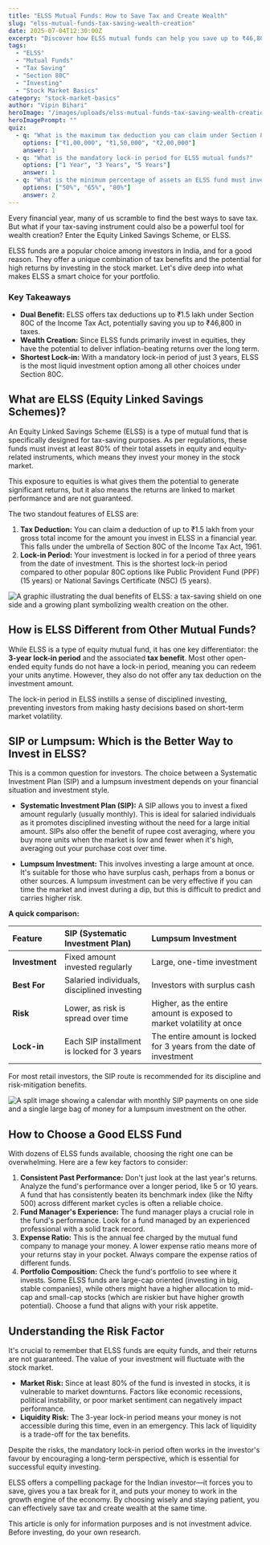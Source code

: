 ```yaml
---
title: "ELSS Mutual Funds: How to Save Tax and Create Wealth"
slug: "elss-mutual-funds-tax-saving-wealth-creation"
date: 2025-07-04T12:30:00Z
excerpt: "Discover how ELSS mutual funds can help you save up to ₹46,800 in taxes under Section 80C while also offering the potential for long-term wealth creation through equity investments. Learn about the 3-year lock-in, SIP vs Lumpsum, and how to choose the right fund."
tags:
  - "ELSS"
  - "Mutual Funds"
  - "Tax Saving"
  - "Section 80C"
  - "Investing"
  - "Stock Market Basics"
category: "stock-market-basics"
author: "Vipin Bihari"
heroImage: "/images/uploads/elss-mutual-funds-tax-saving-wealth-creation/hero-image.jpg"
heroImagePrompt: ""
quiz:
  - q: "What is the maximum tax deduction you can claim under Section 80C by investing in ELSS?"
    options: ["₹1,00,000", "₹1,50,000", "₹2,00,000"]
    answer: 1
  - q: "What is the mandatory lock-in period for ELSS mutual funds?"
    options: ["1 Year", "3 Years", "5 Years"]
    answer: 1
  - q: "What is the minimum percentage of assets an ELSS fund must invest in equities?"
    options: ["50%", "65%", "80%"]
    answer: 2
---
```


Every financial year, many of us scramble to find the best ways to save tax. But what if your tax-saving instrument could also be a powerful tool for wealth creation? Enter the Equity Linked Savings Scheme, or ELSS.

ELSS funds are a popular choice among investors in India, and for a good reason. They offer a unique combination of tax benefits and the potential for high returns by investing in the stock market. Let's dive deep into what makes ELSS a smart choice for your portfolio.

### Key Takeaways
*   **Dual Benefit:** ELSS offers tax deductions up to ₹1.5 lakh under Section 80C of the Income Tax Act, potentially saving you up to ₹46,800 in taxes.
*   **Wealth Creation:** Since ELSS funds primarily invest in equities, they have the potential to deliver inflation-beating returns over the long term.
*   **Shortest Lock-in:** With a mandatory lock-in period of just 3 years, ELSS is the most liquid investment option among all other choices under Section 80C.

## What are ELSS (Equity Linked Savings Schemes)?

An Equity Linked Savings Scheme (ELSS) is a type of mutual fund that is specifically designed for tax-saving purposes. As per regulations, these funds must invest at least 80% of their total assets in equity and equity-related instruments, which means they invest your money in the stock market.

This exposure to equities is what gives them the potential to generate significant returns, but it also means the returns are linked to market performance and are not guaranteed.

The two standout features of ELSS are:
1.  **Tax Deduction:** You can claim a deduction of up to ₹1.5 lakh from your gross total income for the amount you invest in ELSS in a financial year. This falls under the umbrella of Section 80C of the Income Tax Act, 1961.
2.  **Lock-in Period:** Your investment is locked in for a period of three years from the date of investment. This is the shortest lock-in period compared to other popular 80C options like Public Provident Fund (PPF) (15 years) or National Savings Certificate (NSC) (5 years).

![A graphic illustrating the dual benefits of ELSS: a tax-saving shield on one side and a growing plant symbolizing wealth creation on the other.](/images/uploads/elss-mutual-funds-tax-saving-wealth-creation/elss-dual-benefit.png)

## How is ELSS Different from Other Mutual Funds?

While ELSS is a type of equity mutual fund, it has one key differentiator: the **3-year lock-in period** and the associated **tax benefit**. Most other open-ended equity funds do not have a lock-in period, meaning you can redeem your units anytime. However, they also do not offer any tax deduction on the investment amount.

The lock-in period in ELSS instills a sense of disciplined investing, preventing investors from making hasty decisions based on short-term market volatility.

## SIP or Lumpsum: Which is the Better Way to Invest in ELSS?

This is a common question for investors. The choice between a Systematic Investment Plan (SIP) and a lumpsum investment depends on your financial situation and investment style.

*   **Systematic Investment Plan (SIP):** A SIP allows you to invest a fixed amount regularly (usually monthly). This is ideal for salaried individuals as it promotes disciplined investing without the need for a large initial amount. SIPs also offer the benefit of rupee cost averaging, where you buy more units when the market is low and fewer when it's high, averaging out your purchase cost over time.

*   **Lumpsum Investment:** This involves investing a large amount at once. It's suitable for those who have surplus cash, perhaps from a bonus or other sources. A lumpsum investment can be very effective if you can time the market and invest during a dip, but this is difficult to predict and carries higher risk.

**A quick comparison:**

| Feature | SIP (Systematic Investment Plan) | Lumpsum Investment |
| :--- | :--- | :--- |
| **Investment** | Fixed amount invested regularly | Large, one-time investment |
| **Best For** | Salaried individuals, disciplined investing | Investors with surplus cash |
| **Risk** | Lower, as risk is spread over time | Higher, as the entire amount is exposed to market volatility at once |
| **Lock-in** | Each SIP installment is locked for 3 years | The entire amount is locked for 3 years from the date of investment |

For most retail investors, the SIP route is recommended for its discipline and risk-mitigation benefits.

![A split image showing a calendar with monthly SIP payments on one side and a single large bag of money for a lumpsum investment on the other.](/images/uploads/elss-mutual-funds-tax-saving-wealth-creation/sip-vs-lumpsum.png)

## How to Choose a Good ELSS Fund

With dozens of ELSS funds available, choosing the right one can be overwhelming. Here are a few key factors to consider:

1.  **Consistent Past Performance:** Don't just look at the last year's returns. Analyze the fund's performance over a longer period, like 5 or 10 years. A fund that has consistently beaten its benchmark index (like the Nifty 500) across different market cycles is often a reliable choice.
2.  **Fund Manager's Experience:** The fund manager plays a crucial role in the fund's performance. Look for a fund managed by an experienced professional with a solid track record.
3.  **Expense Ratio:** This is the annual fee charged by the mutual fund company to manage your money. A lower expense ratio means more of your returns stay in your pocket. Always compare the expense ratios of different funds.
4.  **Portfolio Composition:** Check the fund's portfolio to see where it invests. Some ELSS funds are large-cap oriented (investing in big, stable companies), while others might have a higher allocation to mid-cap and small-cap stocks (which are riskier but have higher growth potential). Choose a fund that aligns with your risk appetite.

## Understanding the Risk Factor

It's crucial to remember that ELSS funds are equity funds, and their returns are not guaranteed. The value of your investment will fluctuate with the stock market.

*   **Market Risk:** Since at least 80% of the fund is invested in stocks, it is vulnerable to market downturns. Factors like economic recessions, political instability, or poor market sentiment can negatively impact performance.
*   **Liquidity Risk:** The 3-year lock-in period means your money is not accessible during this time, even in an emergency. This lack of liquidity is a trade-off for the tax benefits.

Despite the risks, the mandatory lock-in period often works in the investor's favour by encouraging a long-term perspective, which is essential for successful equity investing.

ELSS offers a compelling package for the Indian investor—it forces you to save, gives you a tax break for it, and puts your money to work in the growth engine of the economy. By choosing wisely and staying patient, you can effectively save tax and create wealth at the same time.

This article is only for information purposes and is not investment advice. Before investing, do your own research.